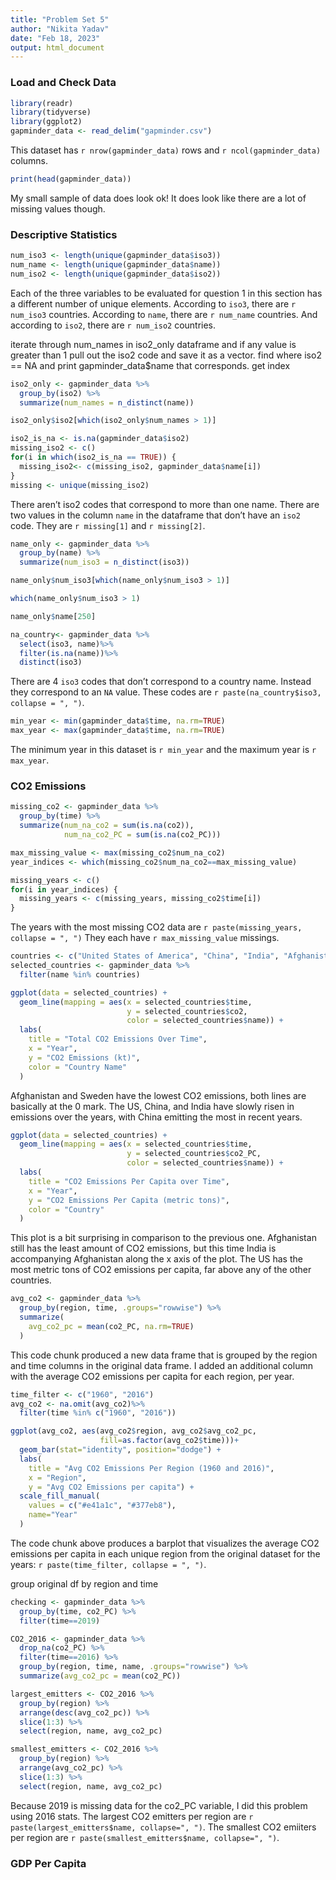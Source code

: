```yaml
---
title: "Problem Set 5"
author: "Nikita Yadav"
date: "Feb 18, 2023"
output: html_document
---
```


### Load and Check Data

```r
library(readr)
library(tidyverse)
library(ggplot2)
gapminder_data <- read_delim("gapminder.csv")
```
This dataset has `r nrow(gapminder_data)` rows and `r ncol(gapminder_data)`
columns.
```r
print(head(gapminder_data))
```
My small sample of data does look ok! It does look like there are a lot of missing values though.

### Descriptive Statistics

```r
num_iso3 <- length(unique(gapminder_data$iso3))
num_name <- length(unique(gapminder_data$name))
num_iso2 <- length(unique(gapminder_data$iso2))
```
Each of the three variables to be evaluated for question 1 in this section has a different number of unique elements. According to `iso3`, there are `r num_iso3` countries. According to `name`, there are `r num_name` countries. And according to `iso2`, there are `r num_iso2` countries.

iterate through num_names in iso2_only dataframe and if any value is greater than 1 pull out the iso2 code and save it as a vector. find where iso2 == NA and print gapminder_data$name that corresponds. get index
```r
iso2_only <- gapminder_data %>%
  group_by(iso2) %>%
  summarize(num_names = n_distinct(name))

iso2_only$iso2[which(iso2_only$num_names > 1)]

iso2_is_na <- is.na(gapminder_data$iso2)
missing_iso2 <- c()
for(i in which(iso2_is_na == TRUE)) {
  missing_iso2<- c(missing_iso2, gapminder_data$name[i])
}
missing <- unique(missing_iso2)

```
There aren't iso2 codes that correspond to more than one name. There are two values in the column `name` in the dataframe that don't have an `iso2` code. They are `r missing[1]` and `r missing[2]`.

```r
name_only <- gapminder_data %>%
  group_by(name) %>%
  summarize(num_iso3 = n_distinct(iso3))

name_only$num_iso3[which(name_only$num_iso3 > 1)]

which(name_only$num_iso3 > 1)

name_only$name[250]

na_country<- gapminder_data %>%
  select(iso3, name)%>%
  filter(is.na(name))%>%
  distinct(iso3)

```
There are 4 `iso3` codes that don't correspond to a country name. Instead they correspond to an `NA` value. These codes are `r paste(na_country$iso3, collapse = ", ")`.

```r
min_year <- min(gapminder_data$time, na.rm=TRUE)
max_year <- max(gapminder_data$time, na.rm=TRUE)
```

The minimum year in this dataset is `r min_year` and the maximum year is `r max_year`.

### CO2 Emissions

```r
missing_co2 <- gapminder_data %>%
  group_by(time) %>%
  summarize(num_na_co2 = sum(is.na(co2)),
            num_na_co2_PC = sum(is.na(co2_PC)))

max_missing_value <- max(missing_co2$num_na_co2)
year_indices <- which(missing_co2$num_na_co2==max_missing_value)

missing_years <- c()
for(i in year_indices) {
  missing_years <- c(missing_years, missing_co2$time[i])
}
```
The years with the most missing CO2 data are `r paste(missing_years, collapse = ", ")` They each have `r max_missing_value` missings.

```r
countries <- c("United States of America", "China", "India", "Afghanistan", "Sweden")
selected_countries <- gapminder_data %>%
  filter(name %in% countries)

ggplot(data = selected_countries) +
  geom_line(mapping = aes(x = selected_countries$time, 
                          y = selected_countries$co2,
                          color = selected_countries$name)) +
  labs(
    title = "Total CO2 Emissions Over Time",
    x = "Year",
    y = "CO2 Emissions (kt)",
    color = "Country Name"
  )
```

Afghanistan and Sweden have the lowest CO2 emissions, both lines are basically at the 0 mark. The US, China, and India have slowly risen in emissions over the years, with China emitting the most in recent years.

```r
ggplot(data = selected_countries) +
  geom_line(mapping = aes(x = selected_countries$time,
                          y = selected_countries$co2_PC,
                          color = selected_countries$name)) +
  labs(
    title = "CO2 Emissions Per Capita over Time",
    x = "Year",
    y = "CO2 Emissions Per Capita (metric tons)",
    color = "Country"
  )
```

This plot is a bit surprising in comparison to the previous one. Afghanistan still has the least amount of CO2 emissions, but this time India is accompanying Afghanistan along the x axis of the plot. The US has the most metric tons of CO2 emissions per capita, far above any of the other countries. 

```r
avg_co2 <- gapminder_data %>%
  group_by(region, time, .groups="rowwise") %>%
  summarize(
    avg_co2_pc = mean(co2_PC, na.rm=TRUE)
  )
```

This code chunk produced a new data frame that is grouped by the region and time columns in the original data frame. I added an additional column with the average CO2 emissions per capita for each region, per year. 

```r
time_filter <- c("1960", "2016")
avg_co2 <- na.omit(avg_co2)%>%
  filter(time %in% c("1960", "2016"))

ggplot(avg_co2, aes(avg_co2$region, avg_co2$avg_co2_pc,
                    fill=as.factor(avg_co2$time)))+
  geom_bar(stat="identity", position="dodge") +
  labs(
    title = "Avg CO2 Emissions Per Region (1960 and 2016)",
    x = "Region",
    y = "Avg CO2 Emissions per capita") +
  scale_fill_manual(
    values = c("#e41a1c", "#377eb8"),
    name="Year"
  )
```

The code chunk above produces a barplot that visualizes the average CO2 emissions per capita in each unique region from the original dataset for the years: `r paste(time_filter, collapse = ", ")`.

group original df by region and time

```r
checking <- gapminder_data %>%
  group_by(time, co2_PC) %>%
  filter(time==2019)

CO2_2016 <- gapminder_data %>%
  drop_na(co2_PC) %>%
  filter(time==2016) %>%
  group_by(region, time, name, .groups="rowwise") %>%
  summarize(avg_co2_pc = mean(co2_PC))

largest_emitters <- CO2_2016 %>%
  group_by(region) %>%
  arrange(desc(avg_co2_pc)) %>%
  slice(1:3) %>%
  select(region, name, avg_co2_pc)

smallest_emitters <- CO2_2016 %>%
  group_by(region) %>%
  arrange(avg_co2_pc) %>%
  slice(1:3) %>%
  select(region, name, avg_co2_pc)
```
Because 2019 is missing data for the co2_PC variable, I did this problem using 2016 stats. The  largest CO2 emitters per region are `r paste(largest_emitters$name, collapse=", ")`. The smallest CO2 emiiters per region are `r paste(smallest_emitters$name, collapse=", ")`.

### GDP Per Capita